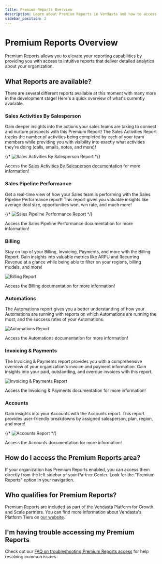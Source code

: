 ```yaml
---
title: Premium Reports Overview
description: Learn about Premium Reports in Vendasta and how to access them
sidebar_position: 2
---
```


# Premium Reports Overview

Premium Reports allows you to elevate your reporting capabilities by providing you with access to intuitive reports that deliver detailed analytics about your organization.

## What Reports are available?

There are several different reports available at this moment with many more in the development stage! Here's a quick overview of what's currently available.

### Sales Activities By Salesperson

Gain deeper insights into the actions your sales teams are taking to connect and nurture prospects with this Premium Report! The Sales Activities Report tracks the number of activities being completed by each of your team members while providing you with visibility into exactly what activities they're doing (calls, emails, notes, and more)!

{/* ![Sales Activities By Salesperson Report](./img/premium-reports-img/18080632683159.jpg) */}

Access the [Sales Activities By Salesperson documentation](/reports/premium-reports/sales-activities-by-salesperson) for more information!

### Sales Pipeline Performance

Get a real-time view of how your Sales team is performing with the Sales Pipeline Performance report! This report gives you valuable insights like average deal size, opportunities won, win rate, and much more! 

{/* ![Sales Pipeline Performance Report](./img/premium-reports-img/18080647913495.jpg) */}

Access the Sales Pipeline Performance documentation for more information!

### Billing

Stay on top of your Billing, Invoicing, Payments, and more with the Billing Report. Gain insights into valuable metrics like ARPU and Recurring Revenue at a glance while being able to filter on your regions, billing models, and more!

![Billing Report](./img/premium-reports-img/18080662984599.jpg)

Access the Billing documentation for more information!

### Automations

The Automations report gives you a better understanding of how your Automations are running with reports on which Automations are running the most, and the success rates of your Automations.

![Automations Report](./img/premium-reports-img/18080739030679.jpg)

Access the Automations documentation for more information!

### Invoicing & Payments

The Invoicing & Payments report provides you with a comprehensive overview of your organization's invoice and payment information. Gain insights into your paid, outstanding, and overdue invoices with this report.

![Invoicing & Payments Report](./img/premium-reports-img/18080692097559.jpg)

Access the Invoicing & Payments documentation for more information!

### Accounts

Gain insights into your Accounts with the Accounts report. This report provides user-friendly breakdowns by assigned salesperson, plan, region, and more!

{/* ![Accounts Report](./img/premium-reports-img/18080678722839.jpg) */}

Access the Accounts documentation for more information!

## How do I access the Premium Reports area?

If your organization has Premium Reports enabled, you can access them directly from the left sidebar of your Partner Center. Look for the "Premium Reports" option in your navigation.

## Who qualifies for Premium Reports?

Premium Reports are included as part of the Vendasta Platform for Growth and Scale partners. You can find more information about Vendasta's Platform Tiers on [our website](https://www.vendasta.com/platform/).

## I'm having trouble accessing my Premium Reports

Check out our [FAQ on troubleshooting Premium Reports access](/reports/premium-reports/faq-why-cant-i-access-my-premium-report) for help resolving common issues.